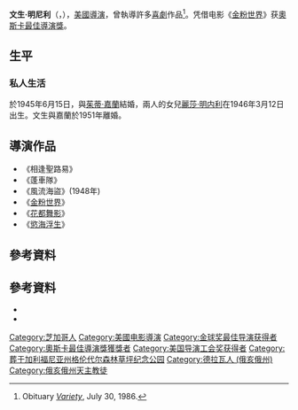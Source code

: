 {{noteTA
|T=zh-hans:文森特·明内利;zh-tw:文生·明尼利;
|1=zh-hans:文森特·明内利;zh-tw:文生·明尼利;
|2=zh-hans:明内利;zh-tw:明尼利;
}}
{{Infobox entertainer
|type = 導演
| name               = 文森特·明内利
| birth_name         = Lester Anthony Minnelli
| birth_date         = {{birth date|1903|02|28}}
| birth_place        = {{USA}}[[伊利诺伊州|伊利诺伊州]][[芝加哥|芝加哥]]
| death_date         = {{death date and age|1986|07|25|1903|02|28}}
| death_place        = {{USA}}[[加利福尼亞州|加利福尼亞州]][[比佛利山_(加利福尼亞州)|比佛利山]]
| yearsactive        = 1928–1976
| spouse             = {{marriage|[[茱蒂·嘉蘭|茱蒂·嘉蘭]]|1945|1951|end=divorced}} <br>{{marriage|Georgette Magnani|1954|1958|end=divorced}}<br>{{marriage|Danica Radosavljević (known as Denise Hale a socialite) Gay Giulianelli de Gigante|1962|1971|end=divorced}}<br>{{marriage|Margaretta Lee Anderson|1980|<!--Year omitted when marriage ends by death of subject per Template:Marriage instructions-->}}
}}

'''文生·明尼利'''（{{lang-en|'''Vincente Minnelli'''}}，{{bd|1903年|2月28日|1986年|7月25日}}），[[美國|美國]][[導演|導演]]，曾執導許多[[喜劇|喜劇]]作品<ref name="WVobit">Obituary ''[[Variety_Obituaries|Variety]]'', July 30, 1986.</ref>。凭借电影《[[金粉世界|金粉世界]]》获[[奧斯卡最佳導演獎|奧斯卡最佳導演獎]]。

==生平==
===私人生活===
於1945年6月15日，與[[茱蒂·嘉蘭|茱蒂·嘉蘭]]結婚，兩人的女兒[[麗莎·明内利|麗莎·明内利]]在1946年3月12日出生。文生與嘉蘭於1951年離婚。

==導演作品==
*《相逢聖路易》
*《蓬車隊》
*《風流海盜》(1948年)
*《[[金粉世界|金粉世界]]》
*《[[一個美國人在巴黎_(電影)|花都舞影]]》
*《[[慾海浮生|慾海浮生]]》

==參考資料==
{{reflist}}

==參考資料==
* {{IMDb name|591486}}
* {{douban people|1032168}}

{{金球奖最佳导演}}
{{奥斯卡最佳导演奖}}
{{導演協會獎最佳導演}}
{{Authority control}}
{{DEFAULTSORT: Minnelli, Vincente}}
[[Category:芝加哥人|Category:芝加哥人]]
[[Category:美國电影導演|Category:美國电影導演]]
[[Category:金球奖最佳导演获得者|Category:金球奖最佳导演获得者]]
[[Category:奧斯卡最佳導演獎獲獎者|Category:奧斯卡最佳導演獎獲獎者]]
[[Category:美国导演工会奖获得者|Category:美国导演工会奖获得者]]
[[Category:葬于加利福尼亚州格伦代尔森林草坪纪念公园|Category:葬于加利福尼亚州格伦代尔森林草坪纪念公园]]
[[Category:德拉瓦人_(俄亥俄州)|Category:德拉瓦人 (俄亥俄州)]]
[[Category:俄亥俄州天主教徒|Category:俄亥俄州天主教徒]]